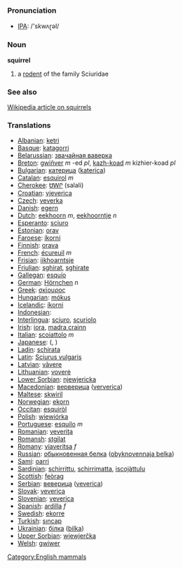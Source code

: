 === Pronunciation ===
*[[w:IPA|IPA]]: /'skwʌɽəl/

=== Noun ===

'''squirrel'''

# a [[rodent]] of the family Sciuridae

=== See also ===

[[w:squirrel|Wikipedia article on squirrels]]

=== Translations ===

*[[Albanian]]: [[ketri]]
*[[Basque]]: [[katagorri]]
*[[Belarussian]]: [[звачайная ваверка]]
*[[Breton]]: [[gwiñver]] ''m'' -ed ''pl'', [[kazh-koad]] ''m'' kizhier-koad ''pl''
*[[Bulgarian]]: [[катерица]] ([[katerica]])
*[[Catalan]]: [[esquirol]] ''m''
*[[Cherokee]]: [[ᏌᎳᎵ]] (salali)
*[[Croatian]]: [[vjeverica]]
*[[Czech]]: [[veverka]]
*[[Danish]]: [[egern]]
*[[Dutch]]: [[eekhoorn]] ''m'', [[eekhoorntje]] ''n''
*[[Esperanto]]: [[sciuro]]
*[[Estonian]]: [[orav]]
*[[Faroese]]: [[íkorni]]
*[[Finnish]]: [[orava]]
*[[French]]: [[écureuil]] ''m''
*[[Frisian]]: [[iikhoarntsje]]
*[[Friulian]]: [[sghirat]], [[sghirate]]
*[[Gallegan]]: [[esquío]]
*[[German]]: [[Hörnchen]] ''n''
*[[Greek]]: [[σκίουρος]] '' ''
*[[Hungarian]]: [[mókus]]
*[[Icelandic]]: [[íkorni]]
*[[Indonesian]]: [[]]
*[[Interlingua]]: [[sciuro]], [[scuriolo]]
*[[Irish]]: [[iora]], [[madra crainn]]
*[[Italian]]: [[scoiattolo]] ''m''
*[[Japanese]]: [[]] ([[]], )
*[[Ladin]]: [[schirata]]
*[[Latin]]: [[Sciurus vulgaris]] '' ''
*[[Latvian]]: [[vāvere]]
*[[Lithuanian]]: [[voverė]]
*[[Lower Sorbian]]: [[njewjericka]]
*[[Macedonian]]: [[верверица]] ([[ververica]])
*[[Maltese]]: [[skwiril]]
*[[Norwegian]]: [[ekorn]]
*[[Occitan]]: [[esquiròl]]
*[[Polish]]: [[wiewiórka]] '' ''
*[[Portuguese]]: [[esquilo]] ''m''
*[[Romanian]]: [[veveriţa]]
*[[Romansh]]: [[stgilat]]
*[[Romany]]: [[viaveritsa]] ''f''
*[[Russian]]: [[обыкновенная белка]] ([[obyknovennaja belka]]) '' ''
*[[Sami]]: [[oarri]]
*[[Sardinian]]: [[schirrittu]], [[schirrimatta]], [[iscojàttulu]]
*[[Scottish]]: [[feòrag]]
*[[Serbian]]: [[веверица]] ([[veverica]])
*[[Slovak]]: [[veverica]]
*[[Slovenian]]: [[veverica]]
*[[Spanish]]: [[ardilla]] ''f''
*[[Swedish]]: [[ekorre]]
*[[Turkish]]: [[sıncap]]
*[[Ukrainian]]: [[білка]] ([[bilka]])
*[[Upper Sorbian]]: [[wjewjerčka]]
*[[Welsh]]: [[gwiwer]]

[[Category:English mammals]]